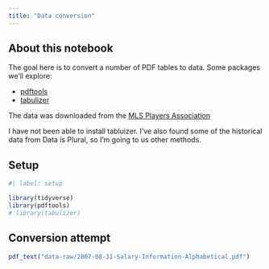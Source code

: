 ```yaml
---
title: "Data conversion"
---
```


## About this notebook

The goal here is to convert a number of PDF tables to data. Some packages we'll explore:

- [pdftools](https://docs.ropensci.org/pdftools/)
- [tabulizer](https://docs.ropensci.org/tabulizer/)

The data was downloaded from the [MLS Players Association](https://mlsplayers.org/resources/salary-guide)

I have not been able to install tabluizer. I've also found some of the historical data from Data is Plural, so I'm going to us other methods.

## Setup

```r
#| label: setup

library(tidyverse)
library(pdftools)
# library(tabulizer)
```

## Conversion attempt

```r
pdf_text("data-raw/2007-08-31-Salary-Information-Alphabetical.pdf")
```



